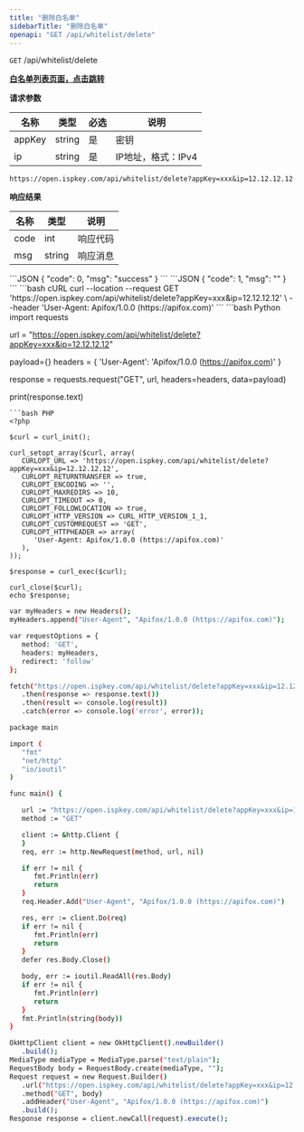 ```yaml
---
title: "删除白名单"
sidebarTitle: "删除白名单"
openapi: "GET /api/whitelist/delete"
---
```


`GET` /api/whitelist/delete

**[白名单列表页面，点击跳转](https://ispkey.com/admin/whitelist/list)**

**请求参数**

| 名称 | 类型 | 必选 | 说明 |
|---|---|---|---|
| appKey | string | 是 | 密钥 |
| ip | string | 是 | IP地址，格式：IPv4 |

```url
https://open.ispkey.com/api/whitelist/delete?appKey=xxx&ip=12.12.12.12
```

**响应结果**

| 名称 | 类型 | 说明 |
|---|---|---|
| code | int | 响应代码 |
| msg | string | 响应消息 |

<Tabs>
<Tab title="成功">
```JSON
{
    "code": 0,
    "msg": "success"
}
```
</Tab>
<Tab title="失败">
```JSON
{
  "code": 1,
  "msg": "<string>"
}
```
</Tab>
</Tabs>

<RequestExample>
```bash cURL
curl --location --request GET 'https://open.ispkey.com/api/whitelist/delete?appKey=xxx&ip=12.12.12.12' \
--header 'User-Agent: Apifox/1.0.0 (https://apifox.com)'
```
```bash Python
import requests

url = "https://open.ispkey.com/api/whitelist/delete?appKey=xxx&ip=12.12.12.12"

payload={}
headers = {
   'User-Agent': 'Apifox/1.0.0 (https://apifox.com)'
}

response = requests.request("GET", url, headers=headers, data=payload)

print(response.text)
```
```bash PHP
<?php

$curl = curl_init();

curl_setopt_array($curl, array(
   CURLOPT_URL => 'https://open.ispkey.com/api/whitelist/delete?appKey=xxx&ip=12.12.12.12',
   CURLOPT_RETURNTRANSFER => true,
   CURLOPT_ENCODING => '',
   CURLOPT_MAXREDIRS => 10,
   CURLOPT_TIMEOUT => 0,
   CURLOPT_FOLLOWLOCATION => true,
   CURLOPT_HTTP_VERSION => CURL_HTTP_VERSION_1_1,
   CURLOPT_CUSTOMREQUEST => 'GET',
   CURLOPT_HTTPHEADER => array(
      'User-Agent: Apifox/1.0.0 (https://apifox.com)'
   ),
));

$response = curl_exec($curl);

curl_close($curl);
echo $response;
```
```bash JavaScript
var myHeaders = new Headers();
myHeaders.append("User-Agent", "Apifox/1.0.0 (https://apifox.com)");

var requestOptions = {
   method: 'GET',
   headers: myHeaders,
   redirect: 'follow'
};

fetch("https://open.ispkey.com/api/whitelist/delete?appKey=xxx&ip=12.12.12.12", requestOptions)
   .then(response => response.text())
   .then(result => console.log(result))
   .catch(error => console.log('error', error));
```
```bash Go
package main

import (
   "fmt"
   "net/http"
   "io/ioutil"
)

func main() {

   url := "https://open.ispkey.com/api/whitelist/delete?appKey=xxx&ip=12.12.12.12"
   method := "GET"

   client := &http.Client {
   }
   req, err := http.NewRequest(method, url, nil)

   if err != nil {
      fmt.Println(err)
      return
   }
   req.Header.Add("User-Agent", "Apifox/1.0.0 (https://apifox.com)")

   res, err := client.Do(req)
   if err != nil {
      fmt.Println(err)
      return
   }
   defer res.Body.Close()

   body, err := ioutil.ReadAll(res.Body)
   if err != nil {
      fmt.Println(err)
      return
   }
   fmt.Println(string(body))
}
```
```bash Java
OkHttpClient client = new OkHttpClient().newBuilder()
   .build();
MediaType mediaType = MediaType.parse("text/plain");
RequestBody body = RequestBody.create(mediaType, "");
Request request = new Request.Builder()
   .url("https://open.ispkey.com/api/whitelist/delete?appKey=xxx&ip=12.12.12.12")
   .method("GET", body)
   .addHeader("User-Agent", "Apifox/1.0.0 (https://apifox.com)")
   .build();
Response response = client.newCall(request).execute();
```
</RequestExample>

